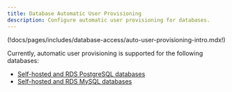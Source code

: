 ```yaml
---
title: Database Automatic User Provisioning 
description: Configure automatic user provisioning for databases.
---
```


(!docs/pages/includes/database-access/auto-user-provisioning-intro.mdx!)

Currently, automatic user provisioning is supported for the following databases:
- [Self-hosted and RDS PostgreSQL databases](./auto-user-provisioning/postgres.mdx)
- [Self-hosted and RDS MySQL databases](./auto-user-provisioning/mysql.mdx)

